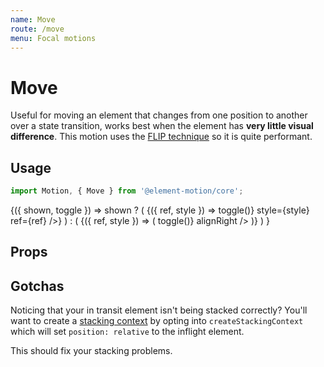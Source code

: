 ```yaml
---
name: Move
route: /move
menu: Focal motions
---
```



# Move

Useful for moving an element that changes from one position to another over a state transition,
works best when the element has **very little visual difference**.
This motion uses the [FLIP technique](https://css-tricks.com/animating-layouts-with-the-flip-technique/) so it is quite performant.

## Usage

```js
import Motion, { Move } from '@element-motion/core';
```

<Playground>
  <Common.Toggler interval>
    {({ shown, toggle }) =>
      shown ? (
        <Motion name="move" key="1">
          <Move>
            {({ ref, style }) => <Styled.Box onClick={() => toggle()} style={style} ref={ref} />}
          </Move>
        </Motion>
      ) : (
        <Motion name="move" key="2">
          <Move>
            {({ ref, style }) => (
              <Styled.Box style={style} ref={ref} onClick={() => toggle()} alignRight />
            )}
          </Move>
        </Motion>
      )
    }
  </Common.Toggler>
</Playground>

## Props

<Props of={Move} />

## Gotchas

Noticing that your in transit element isn't being stacked correctly?
You'll want to create a [stacking context](https://developer.mozilla.org/en-US/docs/Web/CSS/CSS_Positioning/Understanding_z_index/The_stacking_context) by opting into `createStackingContext` which will set `position: relative` to the inflight element.

This should fix your stacking problems.
